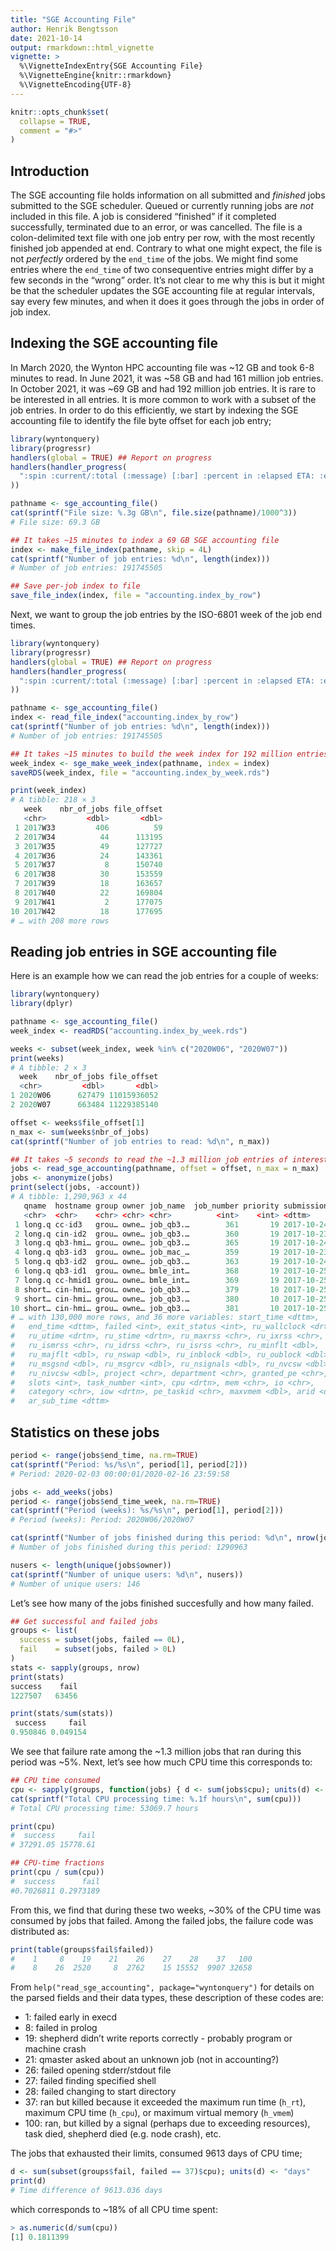 ```yaml
---
title: "SGE Accounting File"
author: Henrik Bengtsson
date: 2021-10-14
output: rmarkdown::html_vignette
vignette: >
  %\VignetteIndexEntry{SGE Accounting File}
  %\VignetteEngine{knitr::rmarkdown}
  %\VignetteEncoding{UTF-8}
---
```


```r
knitr::opts_chunk$set(
  collapse = TRUE,
  comment = "#>"
)
```

## Introduction

The SGE accounting file holds information on all submitted and _finished_ jobs submitted to the SGE scheduler.  Queued or currently running jobs are _not_ included in this file.  A job is considered "finished" if it completed successfully, terminated due to an error, or was cancelled.  The file is a colon-delimited text file with one job entry per row, with the most recently finished job appended at end.  Contrary to what one might expect, the file is not _perfectly_ ordered by the `end_time` of the jobs.  We might find some entries where the `end_time` of two consequentive entries might differ by a few seconds in the "wrong" order.  It's not clear to me why this is but it might be that the scheduler updates the SGE accounting file at regular intervals, say every few minutes, and when it does it goes through the jobs in order of job index.


## Indexing the SGE accounting file

In March 2020, the Wynton HPC accounting file was ~12 GB and took 6-8 minutes to read.  In June 2021, it was ~58 GB and had 161 million job entries.  In October 2021, it was ~69 GB and had 192 million job entries. It is rare to be interested in all entries.  It is more common to work with a subset of the job entries.  In order to do this efficiently, we start by indexing the SGE accounting file to identify the file byte offset for each job entry;

```r
library(wyntonquery)
library(progressr)
handlers(global = TRUE) ## Report on progress
handlers(handler_progress(
  ":spin :current/:total (:message) [:bar] :percent in :elapsed ETA: :eta"
))

pathname <- sge_accounting_file()
cat(sprintf("File size: %.3g GB\n", file.size(pathname)/1000^3))
# File size: 69.3 GB

## It takes ~15 minutes to index a 69 GB SGE accounting file
index <- make_file_index(pathname, skip = 4L)
cat(sprintf("Number of job entries: %d\n", length(index)))
# Number of job entries: 191745505

## Save per-job index to file
save_file_index(index, file = "accounting.index_by_row")
```

Next, we want to group the job entries by the ISO-6801 week of the job end times.

```r
library(wyntonquery)
library(progressr)
handlers(global = TRUE) ## Report on progress
handlers(handler_progress(
  ":spin :current/:total (:message) [:bar] :percent in :elapsed ETA: :eta"
))

pathname <- sge_accounting_file()
index <- read_file_index("accounting.index_by_row")
cat(sprintf("Number of job entries: %d\n", length(index)))
# Number of job entries: 191745505

## It takes ~15 minutes to build the week index for 192 million entries
week_index <- sge_make_week_index(pathname, index = index)
saveRDS(week_index, file = "accounting.index_by_week.rds")

print(week_index)
# A tibble: 218 × 3
   week    nbr_of_jobs file_offset
   <chr>         <dbl>       <dbl>
 1 2017W33         406          59
 2 2017W34          44      113195
 3 2017W35          49      127727
 4 2017W36          24      143361
 5 2017W37           8      150740
 6 2017W38          30      153559
 7 2017W39          18      163657
 8 2017W40          22      169804
 9 2017W41           2      177075
10 2017W42          18      177695
# … with 208 more rows
```



## Reading job entries in SGE accounting file

Here is an example how we can read the job entries for a couple of weeks:

```r
library(wyntonquery)
library(dplyr)

pathname <- sge_accounting_file()
week_index <- readRDS("accounting.index_by_week.rds")

weeks <- subset(week_index, week %in% c("2020W06", "2020W07"))
print(weeks)
# A tibble: 2 × 3
  week    nbr_of_jobs file_offset
  <chr>         <dbl>       <dbl>
1 2020W06      627479 11015936052
2 2020W07      663484 11229385140

offset <- weeks$file_offset[1]
n_max <- sum(weeks$nbr_of_jobs)
cat(sprintf("Number of job entries to read: %d\n", n_max))

## It takes ~5 seconds to read the ~1.3 million job entries of interest
jobs <- read_sge_accounting(pathname, offset = offset, n_max = n_max)
jobs <- anonymize(jobs)
print(select(jobs, -account))
# A tibble: 1,290,963 x 44
   qname  hostname group owner job_name  job_number priority submission_time    
   <chr>  <chr>    <chr> <chr> <chr>          <int>    <int> <dttm>             
 1 long.q cc-id3   grou… owne… job_qb3.…        361       19 2017-10-24 09:33:46
 2 long.q cin-id2  grou… owne… job_qb3.…        360       19 2017-10-23 16:09:59
 3 long.q qb3-hmi… grou… owne… job_qb3.…        365       19 2017-10-24 12:01:17
 4 long.q qb3-id3  grou… owne… job_mac_…        359       19 2017-10-23 09:52:44
 5 long.q qb3-id2  grou… owne… job_qb3.…        363       19 2017-10-24 09:41:57
 6 long.q qb3-id1  grou… owne… bmle_int…        368       19 2017-10-25 09:21:41
 7 long.q cc-hmid1 grou… owne… bmle_int…        369       19 2017-10-25 09:23:47
 8 short… cin-hmi… grou… owne… job_qb3.…        379       10 2017-10-25 10:41:51
 9 short… cin-hmi… grou… owne… job_qb3.…        380       10 2017-10-25 10:46:10
10 short… cin-hmi… grou… owne… job_qb3.…        381       10 2017-10-25 10:48:42
# … with 130,000 more rows, and 36 more variables: start_time <dttm>,
#   end_time <dttm>, failed <int>, exit_status <int>, ru_wallclock <drtn>,
#   ru_utime <drtn>, ru_stime <drtn>, ru_maxrss <chr>, ru_ixrss <chr>,
#   ru_ismrss <chr>, ru_idrss <chr>, ru_isrss <chr>, ru_minflt <dbl>,
#   ru_majflt <dbl>, ru_nswap <dbl>, ru_inblock <dbl>, ru_oublock <dbl>,
#   ru_msgsnd <dbl>, ru_msgrcv <dbl>, ru_nsignals <dbl>, ru_nvcsw <dbl>,
#   ru_nivcsw <dbl>, project <chr>, department <chr>, granted_pe <chr>,
#   slots <int>, task_number <int>, cpu <drtn>, mem <chr>, io <chr>,
#   category <chr>, iow <drtn>, pe_taskid <chr>, maxvmem <dbl>, arid <dbl>,
#   ar_sub_time <dttm>
```


## Statistics on these jobs


```r
period <- range(jobs$end_time, na.rm=TRUE)
cat(sprintf("Period: %s/%s\n", period[1], period[2]))
# Period: 2020-02-03 00:00:01/2020-02-16 23:59:58

jobs <- add_weeks(jobs)
period <- range(jobs$end_time_week, na.rm=TRUE)
cat(sprintf("Period (weeks): %s/%s\n", period[1], period[2]))
# Period (weeks): Period: 2020W06/2020W07

cat(sprintf("Number of jobs finished during this period: %d\n", nrow(jobs)))
# Number of jobs finished during this period: 1290963

nusers <- length(unique(jobs$owner))
cat(sprintf("Number of unique users: %d\n", nusers))
# Number of unique users: 146
```

Let's see how many of the jobs finished succesfully and how many failed.

```r
## Get successful and failed jobs
groups <- list(
  success = subset(jobs, failed == 0L),
  fail    = subset(jobs, failed > 0L)
)
stats <- sapply(groups, nrow)
print(stats)
success    fail 
1227507   63456

print(stats/sum(stats))
 success     fail 
0.950846 0.049154
```

We see that failure rate among the ~1.3 million jobs that ran during this period was ~5%.  Next, let's see how much CPU time this corresponds to:

```r
## CPU time consumed
cpu <- sapply(groups, function(jobs) { d <- sum(jobs$cpu); units(d) <- "days"; d })
cat(sprintf("Total CPU processing time: %.1f hours\n", sum(cpu)))
# Total CPU processing time: 53069.7 hours

print(cpu)
#  success     fail 
# 37291.05 15778.61

## CPU-time fractions
print(cpu / sum(cpu))
#  success      fail 
#0.7026811 0.2973189
```

From this, we find that during these two weeks, ~30% of the CPU time was consumed by jobs that failed.  Among the failed jobs, the failure code was distributed as:

```r
print(table(groups$fail$failed))
#    1     8    19    21    26    27    28    37   100 
#    8    26  2520     8  2762    15 15552  9907 32658
```

From `help("read_sge_accounting", package="wyntonquery")` for details on the parsed fields and their data types, these description of these codes are:

 *   1: failed early in execd
 *   8: failed in prolog
 *  19: shepherd didn't write reports correctly - probably program or machine crash
 *  21: qmaster asked about an unknown job (not in accounting?)
 *  26: failed opening stderr/stdout file
 *  27: failed finding specified shell
 *  28: failed changing to start directory
 *  37: ran but killed because it exceeded the maximum run time (`h_rt`), maximum CPU time (`h_cpu`), or maximum virtual memory (`h_vmem`)
 * 100: ran, but killed by a signal (perhaps due to exceeding resources), task died, shepherd died (e.g. node crash), etc.


The jobs that exhausted their limits, consumed 9613 days of CPU time;

```r
d <- sum(subset(groups$fail, failed == 37)$cpu); units(d) <- "days"
print(d)
# Time difference of 9613.036 days
```

which corresponds to ~18% of all CPU time spent:

```r
> as.numeric(d/sum(cpu))
[1] 0.1811399
```
